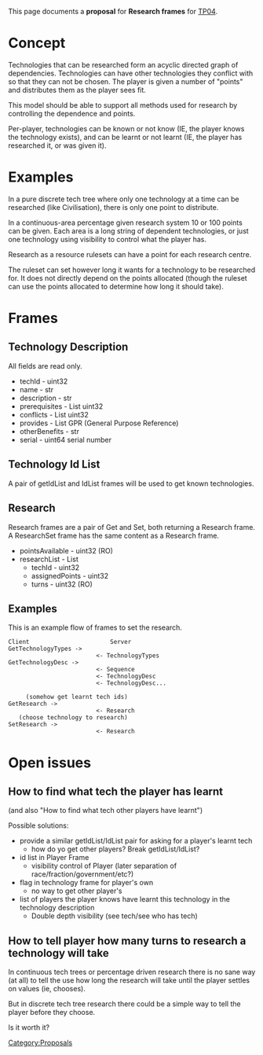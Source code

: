 This page documents a '''proposal''' for '''Research frames''' for [[TP04]].

= Concept =
Technologies that can be researched form an acyclic directed graph of dependencies. Technologies can have other technologies they conflict with so that they can not be chosen. The player is given a number of "points" and distributes them as the player sees fit.

This model should be able to support all methods used for research by controlling the dependence and points.

Per-player, technologies can be known or not know (IE, the player knows the technology exists), and can be learnt or not learnt (IE, the player has researched it, or was given it).

= Examples =
In a pure discrete tech tree where only one technology at a time can be researched (like Civilisation), there is only one point to distribute.

In a continuous-area percentage given research system 10 or 100 points can be given. Each area is a long string of dependent technologies, or just one technology using visibility to control what the player has.

Research as a resource rulesets can have a point for each research centre.

The ruleset can set however long it wants for a technology to be researched for. It does not directly depend on the points allocated (though the ruleset can use the points allocated to determine how long it should take).

= Frames =

== Technology Description ==
All fields are read only.

* techId - uint32
* name - str
* description - str
* prerequisites - List uint32
* conflicts - List uint32
* provides - List GPR (General Purpose Reference)
* otherBenefits - str
* serial - uint64 serial number

== Technology Id List ==
A pair of getIdList and IdList frames will be used to get known technologies.

== Research ==
Research frames are a pair of Get and Set, both returning a Research frame. A ResearchSet frame has the same content as a Research frame.

* pointsAvailable - uint32 (RO)
* researchList - List
** techId - uint32
** assignedPoints - uint32
** turns - uint32 (RO)

== Examples ==

This is an example flow of frames to set the research.

<pre>
Client                       Server
GetTechnologyTypes ->
                         <- TechnologyTypes
GetTechnologyDesc ->
                         <- Sequence
                         <- TechnologyDesc
                         <- TechnologyDesc...

     (somehow get learnt tech ids)
GetResearch ->
                         <- Research
   (choose technology to research)
SetResearch ->
                         <- Research
</pre>

= Open issues =
== How to find what tech the player has learnt ==
(and also "How to find what tech other players have learnt")

Possible solutions:
* provide a similar getIdList/IdList pair for asking for a player's learnt tech
** how do yo get other players? Break getIdList/IdList?
* id list in Player Frame
** visibility control of Player (later separation of race/fraction/government/etc?)
* flag in technology frame for player's own
** no way to get other player's
* list of players the player knows have learnt this technology in the technology description
** Double depth visibility (see tech/see who has tech)

== How to tell player how many turns to research a technology will take ==

In continuous tech trees or percentage driven research there is no sane way (at all) to tell the use how long the research will take until the player settles on values (ie, chooses).

But in discrete tech tree research there could be a simple way to tell the player before they choose.

Is it worth it?

[[Category:Proposals]]